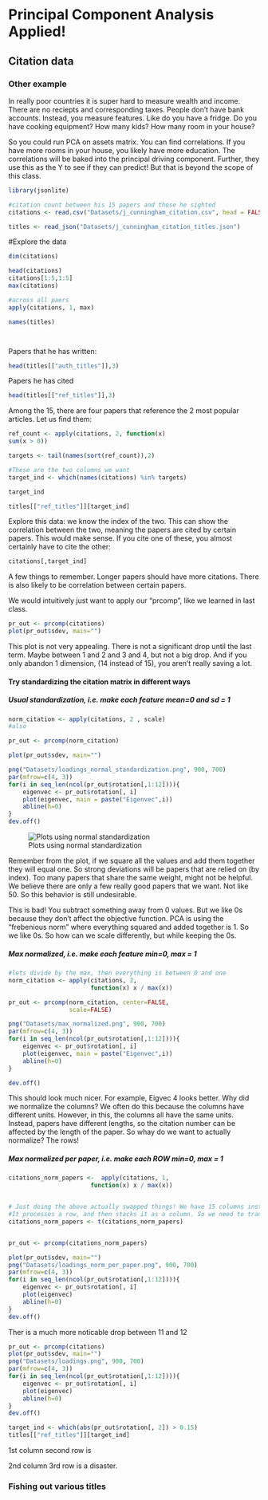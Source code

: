 # Principal Component Analysis Applied!

## Citation data

### Other example
In really poor countries it is super hard to measure wealth and income. There are no reciepts and corresponding taxes. People don't have bank accounts. Instead, you measure features. Like do you have a fridge. Do you have cooking equipment? How many kids? How many room in your house? 

So you could run PCA on assets matrix. You can find correlations. If you have more rooms in your house, you likely have more education. The correlations will be baked into the principal driving component. Further, they use this as the Y to see if they can predict! But that is beyond the scope of this class. 




```r
library(jsonlite)

#citation count between his 15 papers and those he sighted
citations <- read.csv("Datasets/j_cunningham_citation.csv", head = FALSE)

titles <- read_json("Datasets/j_cunningham_citation_titles.json")
```

#Explore the data
```r
dim(citations)

head(citations)
citations[1:5,1:5]
max(citations)

#across all paers
apply(citations, 1, max)

```

```r
names(titles)




```

Papers that he has written: 
```r
head(titles[["auth_titles"]],3)
```

Papers he has cited
```r
head(titles[["ref_titles"]],3)
```

Among the 15, there are four papers that reference the 2 most popular articles. Let us find them:

```r
ref_count <- apply(citations, 2, function(x) 
sum(x > 0))

targets <- tail(names(sort(ref_count)),2)

#These are the two columns we want
target_ind <- which(names(citations) %in% targets)

target_ind

titles[["ref_titles"]][target_ind]
```

Explore this data: we know the index of the two. This can show the correlation between the two, meaning the papers are cited by certain papers. This would make sense. If you cite one of these, you almost certainly have to cite the other:

```r
citations[,target_ind]
```
A few things to remember. Longer papers should have more citations. There is also likely to be correlation between certain papers. 

We would intuitively just want to apply our "prcomp", like we learned in last class. 
```r

pr_out <- prcomp(citations)
plot(pr_out$sdev, main="")
```
This plot is not very appealing. There is not a significant drop until the last term. Maybe between 1 and 2 and 3 and 4, but not a big drop. And if you only abandon 1 dimension, (14 instead of 15), you aren't really saving a lot. 


#### Try standardizing the citation matrix in different ways

##### Usual standardization, i.e. make each feature mean=0 and sd = 1
```r

norm_citation <- apply(citations, 2 , scale)
#also

pr_out <- prcomp(norm_citation)

plot(pr_out$sdev, main="")

png("Datasets/loadings_normal_standardization.png", 900, 700)
par(mfrow=c(4, 3))
for(i in seq_len(ncol(pr_out$rotation[,1:12]))){
    eigenvec <- pr_out$rotation[, i]
    plot(eigenvec, main = paste("Eigenvec",i))
    abline(h=0)
}
dev.off()

```
![Plots using normal standardization](Datasets/loadings_normal_standardization.png)

Remember from the plot, if we square all the values and add them together they will equal one. So strong deviations will be papers that are relied on (by index). Too many papers that share the same weight, might not be helpful. We believe there are only a few really good papers that we want. Not like 50. So this behavior is still undesirable. 

This is bad! You subtract something away from 0 values. But we like 0s because they don't affect the objective function. PCA is using the "frebenious norm" where everything squared and added together is 1. So we like 0s. So how can we scale differently, but while keeping the 0s. 


##### Max normalized, i.e. make each feature min=0, max = 1
```r
#lets divide by the max, then everything is between 0 and one
norm_citation <- apply(citations, 2,
                       function(x) x / max(x))

pr_out <- prcomp(norm_citation, center=FALSE,
                 scale=FALSE)

png("Datasets/max_normalized.png", 900, 700)
par(mfrow=c(4, 3))
for(i in seq_len(ncol(pr_out$rotation[,1:12]))){
    eigenvec <- pr_out$rotation[, i]
    plot(eigenvec, main = paste("Eigenvec",i))
    abline(h=0)
}

dev.off()
```
This should look much nicer. For example, Eigvec 4 looks better. Why did we normalize the columns? We often do this because the columns have different units. However, in this, the columns all have the same units. Instead, papers have different lengths, so the citation number can be affected by the length of the paper. So whay do we want to actually normalize? The rows!


##### Max normalized per paper, i.e. make each ROW min=0, max = 1
```r
citations_norm_papers <-  apply(citations, 1,
                       function(x) x / max(x))


# Just doing the above actually swapped things! We have 15 columns instead
#It processes a row, and then stacks it as a column. So we need to transpose
citations_norm_papers <- t(citations_norm_papers)


pr_out <- prcomp(citations_norm_papers)

plot(pr_out$sdev, main="")
png("Datasets/loadings_norm_per_paper.png", 900, 700)
par(mfrow=c(4, 3))
for(i in seq_len(ncol(pr_out$rotation[,1:12]))){
    eigenvec <- pr_out$rotation[, i]
    plot(eigenvec)
    abline(h=0)
}
dev.off()

```

Ther is a much more noticable drop between 11 and 12




```r
pr_out <- prcomp(citations)
plot(pr_out$sdev, main="")
png("Datasets/loadings.png", 900, 700)
par(mfrow=c(4, 3))
for(i in seq_len(ncol(pr_out$rotation[,1:12]))){
    eigenvec <- pr_out$rotation[, i]
    plot(eigenvec)
    abline(h=0)
}
dev.off()

target_ind <- which(abs(pr_out$rotation[, 2]) > 0.15)
titles[["ref_titles"]][target_ind]
```

1st column second row is 

2nd column 3rd row is a disaster. 


### Fishing out various titles




